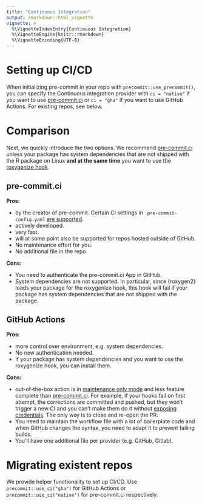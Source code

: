```yaml
---
title: "Continuous Integration"
output: rmarkdown::html_vignette
vignette: >
  %\VignetteIndexEntry{Continuous Integration}
  %\VignetteEngine{knitr::rmarkdown}
  %\VignetteEncoding{UTF-8}
---
```


# Setting up CI/CD

When initializing pre-commit in your repo with `precommit::use_precommit()`, 
you can specify the Continuous integration provider with `ci = "native"` if you 
want to use [pre-commit.ci](https://pre-commit.ci) or `ci = "gha"` if you want 
to use GitHub Actions. For existing repos, see below.

# Comparison 

Next, we quickly introduce the two options. We recommend 
[pre-commit.ci](https://pre-commit.ci) unless your package has system 
dependencies that are not shipped with the R package on Linux 
**and at the same time** you want to use the 
[roxygenize hook](https://lorenzwalthert.github.io/precommit/dev/articles/available-hooks.html#roxygenize-1).


## pre-commit.ci

**Pros:**

- by the creator of pre-commit. Certain CI settings in `.pre-commit-config.yaml`
  [are supported](https://pre-commit.ci).
- actively developed.
- very fast.
- will at some point also be supported for repos hosted outside of GitHub.
- No maintenance effort for you.
- No additional file in the repo.

**Cons:**

- You need to authenticate the pre-commit.ci App in GitHub. 
- System dependencies are not supported. In particular, since {roxygen2} loads
  your package for the roxygenize hook, this hook will fail if your package has
  system dependencies that are not shipped with the package.
  
## GitHub Actions

**Pros:**

- more control over environment, e.g. system dependencies.
- No new authentication needed. 
- If your package has system dependencies and you want to use the roxygenize 
  hook, you can install them.
  
**Cons:**

- out-of-the-box action is in 
  [maintenance only mode](https://github.com/pre-commit/action) and less 
  feature complete than [pre-commit.ci](https://pre-commit.ci). For example, 
  if your hooks fail on first attempt, the corrections are committed and pushed, 
  but they won't trigger a new CI and you can't make them do it without 
  [exposing credentials](https://github.com/pre-commit/action/pull/49). The only
  way is to close and re-open the PR.
- You need to maintain the workflow file with a lot of boilerplate code and 
  when GitHub changes the syntax, you need to adapt it to prevent failing 
  builds.
- You'll have one additional file per provider (e.g. GitHub, Gitlab).


# Migrating existent repos

We provide helper functionality to set up CI/CD. Use `precommit::use_ci("gha")` 
for GitHub Actions or `precommit::use_ci("native")` for pre-commit.ci 
respectively.
